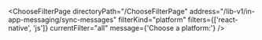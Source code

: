 

<ChooseFilterPage
  directoryPath="/ChooseFilterPage"
  address="/lib-v1/in-app-messaging/sync-messages"
  filterKind="platform"
  filters={['react-native', 'js']}
  currentFilter="all"
  message={'Choose a platform:'}
/>
